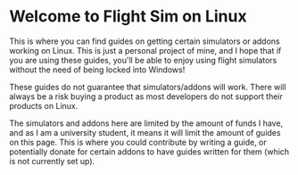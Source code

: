 
# Welcome to Flight Sim on Linux

This is where you can find guides on getting certain simulators or addons working on Linux. This is just
a personal project of mine, and I hope that if you are using these guides, you'll be able to enjoy using
flight simulators without the need of being locked into Windows!

<Callout type="warning" emoji="⚠️">
  These guides do not guarantee that simulators/addons will work. There will
  always be a risk buying a product as most developers do not support their
  products on Linux.
</Callout>

The simulators and addons here are limited by the amount of funds I have, and as I am a university student,
it means it will limit the amount of guides on this page. This is where you could contribute by writing a
guide, or potentially donate for certain addons to have guides written for them (which is not currently
set up).

